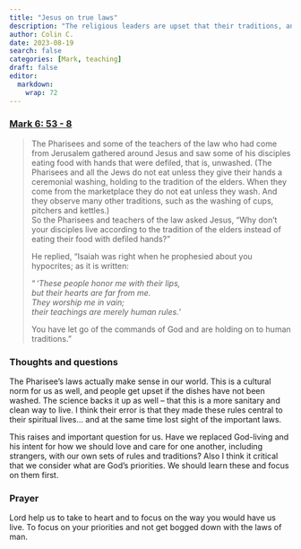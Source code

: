 ```yaml
---
title: "Jesus on true laws"
description: "The religious leaders are upset that their traditions, and additional laws are not being upheld.  Jesus sets them straight."
author: Colin C.
date: 2023-08-19
search: false
categories: [Mark, teaching]
draft: false
editor: 
  markdown: 
    wrap: 72
---
```


### [Mark 6: 53 - 8](https://www.bible.com/bible/111/MRK.7.NIV)

> The Pharisees and some of the teachers of the law who had come from Jerusalem gathered around Jesus and saw some of his disciples eating food with hands that were defiled, that is, unwashed. (The Pharisees and all the Jews do not eat unless they give their hands a ceremonial washing, holding to the tradition of the elders. When they come from the marketplace they do not eat unless they wash. And they observe many other traditions, such as the washing of cups, pitchers and kettles.)\
> So the Pharisees and teachers of the law asked Jesus, “Why don’t your disciples live according to the tradition of the elders instead of eating their food with defiled hands?”\
> 
> He replied, “Isaiah was right when he prophesied about you hypocrites; as it is written:\
> 
> “ *‘These people honor me with their lips,*\
> *but their hearts are far from me.*\
> *They worship me in vain;*\
> *their teachings are merely human rules.’*\
> 
> You have let go of the commands of God and are holding on to human traditions.”


### Thoughts and questions 

The Pharisee's laws actually make sense in our world.  This is a cultural norm for us as well, and people get upset if the dishes have not been washed.  The science backs it up as well -- that this is a more sanitary and clean way to live.  I think their error is that they made these rules central to their spiritual lives... and at the same time lost sight of the important laws. 

This raises and important question for us.  Have we replaced God-living and his intent for how we should love and care for one another, including strangers, with our own sets of rules and traditions? Also I think it critical that we consider what are God's priorities.  We should learn these and focus on them first. 

### Prayer

Lord help us to take to heart and to focus on the way you would have us live.  To focus on your priorities and not get bogged down with the laws of man. 



